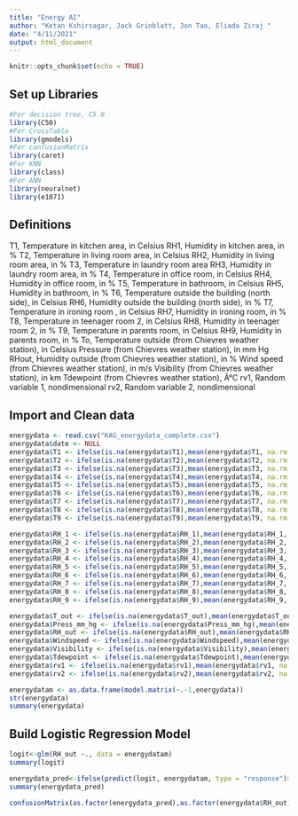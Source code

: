 ```yaml
---
title: "Energy AI"
author: "Ketan Kshirsagar, Jack Grinblatt, Jon Tao, Eliada Ziraj "
date: "4/11/2021"
output: html_document
---
```


```r
knitr::opts_chunk$set(echo = TRUE)
```

## Set up Libraries
```r
#For decision tree, C5.0 
library(C50)
#For CrossTable
library(gmodels)
#For confusionMatrix
library(caret)
#For KNN
library(class)
#For ANN
library(neuralnet)
library(e1071)
```
## Definitions

T1, Temperature in kitchen area, in Celsius
RH1, Humidity in kitchen area, in % T2, Temperature in living room area, in Celsius RH2, Humidity in living room area, in %
T3, Temperature in laundry room area
RH3, Humidity in laundry room area, in % T4, Temperature in office room, in Celsius RH4, Humidity in office room, in %
T5, Temperature in bathroom, in Celsius
RH5, Humidity in bathroom, in % T6, Temperature outside the building (north side), in Celsius RH6, Humidity outside the building (north side), in %
T7, Temperature in ironing room , in Celsius
RH7, Humidity in ironing room, in % T8, Temperature in teenager room 2, in Celsius RH8, Humidity in teenager room 2, in %
T9, Temperature in parents room, in Celsius
RH9, Humidity in parents room, in % To, Temperature outside (from Chievres weather station), in Celsius Pressure (from Chievres weather station), in mm Hg RHout, Humidity outside (from Chievres weather station), in %
Wind speed (from Chievres weather station), in m/s
Visibility (from Chievres weather station), in km
Tdewpoint (from Chievres weather station), Â°C
rv1, Random variable 1, nondimensional
rv2, Random variable 2, nondimensional

## Import and Clean data

```r
energydata <- read.csv("KAG_energydata_complete.csv")
energydata$date <- NULL
energydata$T1 <- ifelse(is.na(energydata$T1),mean(energydata$T1, na.rm =T),energydata$T1)
energydata$T2 <- ifelse(is.na(energydata$T2),mean(energydata$T2, na.rm =T),energydata$T2)
energydata$T3 <- ifelse(is.na(energydata$T3),mean(energydata$T3, na.rm =T),energydata$T3)
energydata$T4 <- ifelse(is.na(energydata$T4),mean(energydata$T4, na.rm =T),energydata$T4)
energydata$T5 <- ifelse(is.na(energydata$T5),mean(energydata$T5, na.rm =T),energydata$T5)
energydata$T6 <- ifelse(is.na(energydata$T6),mean(energydata$T6, na.rm =T),energydata$T6)
energydata$T7 <- ifelse(is.na(energydata$T7),mean(energydata$T7, na.rm =T),energydata$T7)
energydata$T8 <- ifelse(is.na(energydata$T8),mean(energydata$T8, na.rm =T),energydata$T8)
energydata$T9 <- ifelse(is.na(energydata$T9),mean(energydata$T9, na.rm =T),energydata$T9)

energydata$RH_1 <- ifelse(is.na(energydata$RH_1),mean(energydata$RH_1, na.rm =T),energydata$RH_1)
energydata$RH_2 <- ifelse(is.na(energydata$RH_2),mean(energydata$RH_2, na.rm =T),energydata$RH_2)
energydata$RH_3 <- ifelse(is.na(energydata$RH_3),mean(energydata$RH_3, na.rm =T),energydata$RH_3)
energydata$RH_4 <- ifelse(is.na(energydata$RH_4),mean(energydata$RH_4, na.rm =T),energydata$RH_4)
energydata$RH_5 <- ifelse(is.na(energydata$RH_5),mean(energydata$RH_5, na.rm =T),energydata$RH_5)
energydata$RH_6 <- ifelse(is.na(energydata$RH_6),mean(energydata$RH_6, na.rm =T),energydata$RH_6)
energydata$RH_7 <- ifelse(is.na(energydata$RH_7),mean(energydata$RH_7, na.rm =T),energydata$RH_7)
energydata$RH_8 <- ifelse(is.na(energydata$RH_8),mean(energydata$RH_8, na.rm =T),energydata$RH_8)
energydata$RH_9 <- ifelse(is.na(energydata$RH_9),mean(energydata$RH_9, na.rm =T),energydata$RH_9)

energydata$T_out <- ifelse(is.na(energydata$T_out),mean(energydata$T_out, na.rm =T),energydata$T_out)
energydata$Press_mm_hg <- ifelse(is.na(energydata$Press_mm_hg),mean(energydata$Press_mm_hg, na.rm =T),energydata$Press_mm_hg)
energydata$RH_out <- ifelse(is.na(energydata$RH_out),mean(energydata$RH_out, na.rm =T),energydata$RH_out)
energydata$Windspeed <- ifelse(is.na(energydata$Windspeed),mean(energydata$Windspeed, na.rm =T),energydata$Windspeed)
energydata$Visibility <- ifelse(is.na(energydata$Visibility),mean(energydata$Visibility, na.rm =T),energydata$Visibility)
energydata$Tdewpoint <- ifelse(is.na(energydata$Tdewpoint),mean(energydata$Tdewpoint, na.rm =T),energydata$Tdewpoint)
energydata$rv1 <- ifelse(is.na(energydata$rv1),mean(energydata$rv1, na.rm =T),energydata$rv1)
energydata$rv2 <- ifelse(is.na(energydata$rv2),mean(energydata$rv2, na.rm =T),energydata$rv2)

energydatam <- as.data.frame(model.matrix(~.-1,energydata))
str(energydata)
summary(energydata)

```

## Build Logistic Regression Model

```r
logit<-glm(RH_out ~., data = energydatam)
summary(logit)

energydata_pred<-ifelse(predict(logit, energydatam, type = "response")>0.1,3,0)
summary(energydata_pred)

confusionMatrix(as.factor(energydata_pred),as.factor(energydata$RH_out),positive = "1")

```
